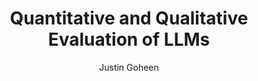 ---
title: Quantitative and Qualitative Evaluation of LLMs
publishedAt: 2025-02-01
tag: ai
summary: approaching the evaluation of large language models from a data science driven perspective
author: Justin Goheen
draft: true
---